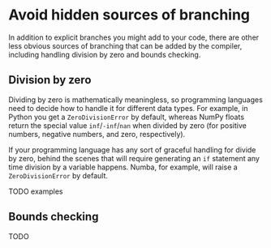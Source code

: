 # Avoid hidden sources of branching

In addition to explicit branches you might add to your code, there are other less obvious sources of branching that can be added by the compiler, including handling division by zero and bounds checking.

## Division by zero

Dividing by zero is mathematically meaningless, so programming languages need to decide how to handle it for different data types.
For example, in Python you get a `ZeroDivisionError` by default, whereas NumPy floats return the special value `inf`/`-inf`/`nan` when divided by zero (for positive numbers, negative numbers, and zero, respectively).

If your programming language has any sort of graceful handling for divide by zero, behind the scenes that will require generating an `if` statement any time division by a variable happens.
Numba, for example, will raise a `ZeroDivisionError` by default.

TODO examples

## Bounds checking

TODO
